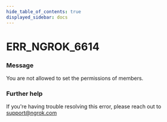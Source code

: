 ```yaml
---
hide_table_of_contents: true
displayed_sidebar: docs
---
```



# ERR_NGROK_6614

### Message

You are not allowed to set the permissions of members.

<ErrorDetails error="err_ngrok_6614" />

### Further help

If you're having trouble resolving this error, please reach out to [support@ngrok.com](mailto:support@ngrok.com?subject=Help%20with%20ERR_NGROK_6614)

